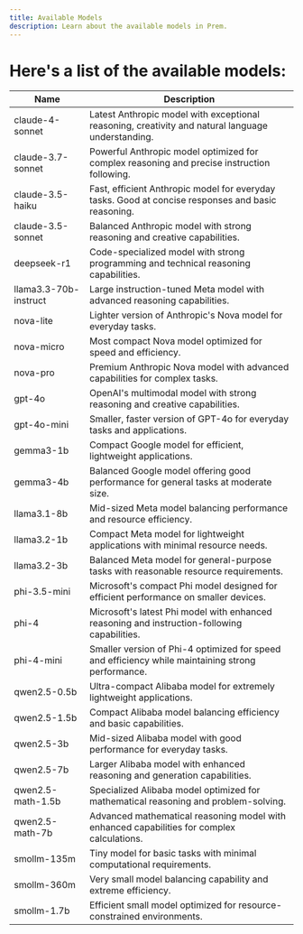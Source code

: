 ```yaml
---
title: Available Models
description: Learn about the available models in Prem.
---
```



# Here's a list of the available models:

| Name | Description |
| ---- | ----------- |
| claude-4-sonnet | Latest Anthropic model with exceptional reasoning, creativity and natural language understanding. |
| claude-3.7-sonnet | Powerful Anthropic model optimized for complex reasoning and precise instruction following. |
| claude-3.5-haiku | Fast, efficient Anthropic model for everyday tasks. Good at concise responses and basic reasoning. |
| claude-3.5-sonnet | Balanced Anthropic model with strong reasoning and creative capabilities. |
| deepseek-r1 | Code-specialized model with strong programming and technical reasoning capabilities. |
| llama3.3-70b-instruct | Large instruction-tuned Meta model with advanced reasoning capabilities. |
| nova-lite | Lighter version of Anthropic's Nova model for everyday tasks. |
| nova-micro | Most compact Nova model optimized for speed and efficiency. |
| nova-pro | Premium Anthropic Nova model with advanced capabilities for complex tasks. |
| gpt-4o | OpenAI's multimodal model with strong reasoning and creative capabilities. |
| gpt-4o-mini | Smaller, faster version of GPT-4o for everyday tasks and applications. |
| gemma3-1b | Compact Google model for efficient, lightweight applications. |
| gemma3-4b | Balanced Google model offering good performance for general tasks at moderate size. |
| llama3.1-8b | Mid-sized Meta model balancing performance and resource efficiency. |
| llama3.2-1b | Compact Meta model for lightweight applications with minimal resource needs. |
| llama3.2-3b | Balanced Meta model for general-purpose tasks with reasonable resource requirements. |
| phi-3.5-mini | Microsoft's compact Phi model designed for efficient performance on smaller devices. |
| phi-4 | Microsoft's latest Phi model with enhanced reasoning and instruction-following capabilities. |
| phi-4-mini | Smaller version of Phi-4 optimized for speed and efficiency while maintaining strong performance. |
| qwen2.5-0.5b | Ultra-compact Alibaba model for extremely lightweight applications. |
| qwen2.5-1.5b | Compact Alibaba model balancing efficiency and basic capabilities. |
| qwen2.5-3b | Mid-sized Alibaba model with good performance for everyday tasks. |
| qwen2.5-7b | Larger Alibaba model with enhanced reasoning and generation capabilities. |
| qwen2.5-math-1.5b | Specialized Alibaba model optimized for mathematical reasoning and problem-solving. |
| qwen2.5-math-7b | Advanced mathematical reasoning model with enhanced capabilities for complex calculations. |
| smollm-135m | Tiny model for basic tasks with minimal computational requirements. |
| smollm-360m | Very small model balancing capability and extreme efficiency. |
| smollm-1.7b | Efficient small model optimized for resource-constrained environments. |
